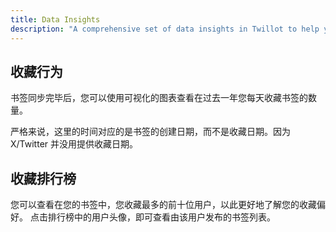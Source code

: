 ```yaml
---
title: Data Insights
description: "A comprehensive set of data insights in Twillot to help you manage your X/Twitter bookmarks effectively."
---
```


## 收藏行为

书签同步完毕后，您可以使用可视化的图表查看在过去一年您每天收藏书签的数量。

<Warning>
  严格来说，这里的时间对应的是书签的创建日期，而不是收藏日期。因为 X/Twitter
  并没用提供收藏日期。
</Warning>

## 收藏排行榜

您可以查看在您的书签中，您收藏最多的前十位用户，以此更好地了解您的收藏偏好。
点击排行榜中的用户头像，即可查看由该用户发布的书签列表。
